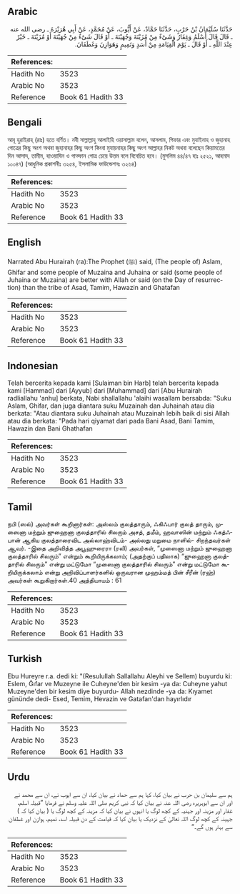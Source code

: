 ## Arabic


<div dir="rtl" lang="ar" style={{fontSize:'larger',backgroundColor:'#f8f9fa',padding:20}}>
حَدَّثَنَا سُلَيْمَانُ بْنُ حَرْبٍ، حَدَّثَنَا حَمَّادٌ، عَنْ أَيُّوبَ، عَنْ مُحَمَّدٍ، عَنْ أَبِي هُرَيْرَةَ ـ رضى الله عنه ـ قَالَ قَالَ أَسْلَمُ وَغِفَارُ وَشَىْءٌ مِنْ مُزَيْنَةَ وَجُهَيْنَةَ ـ أَوْ قَالَ شَىْءٌ مِنْ جُهَيْنَةَ أَوْ مُزَيْنَةَ ـ خَيْرٌ عِنْدَ اللَّهِ ـ أَوْ قَالَ ـ يَوْمَ الْقِيَامَةِ مِنْ أَسَدٍ وَتَمِيمٍ وَهَوَازِنَ وَغَطَفَانَ‏.‏
</div>
<div style={{backgroundColor:'#f8f9fa',padding:20, marginBottom: 10}}><table> <thead> <tr> <th>References:</th> <th></th> </tr> </thead> <tbody><tr><td>Hadith No</td><td>3523</td></tr><tr><td>Arabic No</td><td>3523</td></tr><tr><td>Reference</td><td>Book 61 Hadith 33</td></tr></tbody></table></div>

## Bengali


<div dir="ltr" lang="bn" style={{fontSize:'larger',backgroundColor:'#f8f9fa',padding:20}}>
আবূ হুরাইরাহ্ (রাঃ) হতে বর্ণিত। নবী সাল্লাল্লাহু আলাইহি ওয়াসাল্লাম বলেন, আসলাম, গিফার এবং মুযাইনাহ ও জুহানাহ গোত্রের কিছু অংশ অথবা জুহানাহর কিছু অংশ কিংবা মুযায়নাহর কিছু অংশ আল্লাহর নিকট অথবা বলেছেন কিয়ামতের দিন আসাদ, তামীম, হাওয়াযিন ও গাত্ফান গোত্র চেয়ে উত্তম বলে বিবেচিত হবে। (মুসলিম ৪৪/৪৭ হাঃ ২৫২১, আহমাদ ১০০৪৭) (আধুনিক প্রকাশনীঃ ৩২৫৪, ইসলামিক ফাউন্ডেশনঃ ৩২৬৪)
</div>
<div style={{backgroundColor:'#f8f9fa',padding:20, marginBottom: 10}}><table> <thead> <tr> <th>References:</th> <th></th> </tr> </thead> <tbody><tr><td>Hadith No</td><td>3523</td></tr><tr><td>Arabic No</td><td>3523</td></tr><tr><td>Reference</td><td>Book 61 Hadith 33</td></tr></tbody></table></div>

## English


<div dir="ltr" lang="en" style={{fontSize:'larger',backgroundColor:'#f8f9fa',padding:20}}>
Narrated Abu Hurairah (ra):The Prophet (ﷺ) said, (The people of) Aslam, Ghifar and some people of Muzaina and Juhaina or said (some people of Juhaina or Muzaina) are better with Allah or said (on the Day of resurrection) than the tribe of Asad, Tamim, Hawazin and Ghatafan
</div>
<div style={{backgroundColor:'#f8f9fa',padding:20, marginBottom: 10}}><table> <thead> <tr> <th>References:</th> <th></th> </tr> </thead> <tbody><tr><td>Hadith No</td><td>3523</td></tr><tr><td>Arabic No</td><td>3523</td></tr><tr><td>Reference</td><td>Book 61 Hadith 33</td></tr></tbody></table></div>

## Indonesian


<div dir="ltr" lang="id" style={{fontSize:'larger',backgroundColor:'#f8f9fa',padding:20}}>
Telah bercerita kepada kami [Sulaiman bin Harb] telah bercerita kepada kami [Hammad] dari [Ayyub] dari [Muhammad] dari [Abu Hurairah radliallahu 'anhu] berkata, Nabi shallallahu 'alaihi wasallam bersabda: "Suku Aslam, Ghifar, dan juga diantara suku Muzainah dan Juhainah atau dia berkata: "Atau diantara suku Juhainah atau Muzainah lebih baik di sisi Allah atau dia berkata: "Pada hari qiyamat dari pada Bani Asad, Bani Tamim, Hawazin dan Bani Ghathafan
</div>
<div style={{backgroundColor:'#f8f9fa',padding:20, marginBottom: 10}}><table> <thead> <tr> <th>References:</th> <th></th> </tr> </thead> <tbody><tr><td>Hadith No</td><td>3523</td></tr><tr><td>Arabic No</td><td>3523</td></tr><tr><td>Reference</td><td>Book 61 Hadith 33</td></tr></tbody></table></div>

## Tamil


<div dir="ltr" lang="ta" style={{fontSize:'larger',backgroundColor:'#f8f9fa',padding:20}}>
நபி (ஸல்) அவர்கள் கூறினார்கள்: அஸ்லம் குலத்தாரும், ஃகிஃபார் குலத் தாரும், முஸைனா மற்றும் ஜுஹைனா குலத்தாரில் சிலரும் அசத், தமீம், ஹவாஸின் மற்றும் ஃகத்ஃபான் ஆகிய குலத்தாரைவிட அல்லாஹ்விடம்- அல்லது மறுமை நாளில்- சிறந்தவர்கள் ஆவர். -இதை அறிவித்த அபூஹுரைரா (ரலி) அவர்கள், “முஸைனா மற்றும் ஜுஹைனா குலத்தாரில் சிலரும்” என்றும் கூறியிருக்கலாம்; (அதற்குப் பதிலாக) “ஜுஹைனா குலத்தாரில் சிலரும்” என்று மட்டுமோ “முஸைனா குலத்தாரில் சிலரும்” என்று மட்டுமோ கூறியிருக்கலாம் என்று அறிவிப்பாளர்களில் ஒருவரான முஹம்மத் பின் சீரீன் (ரஹ்) அவர்கள் கூறுகிறார்கள்.40 அத்தியாயம் : 61
</div>
<div style={{backgroundColor:'#f8f9fa',padding:20, marginBottom: 10}}><table> <thead> <tr> <th>References:</th> <th></th> </tr> </thead> <tbody><tr><td>Hadith No</td><td>3523</td></tr><tr><td>Arabic No</td><td>3523</td></tr><tr><td>Reference</td><td>Book 61 Hadith 33</td></tr></tbody></table></div>

## Turkish


<div dir="ltr" lang="tr" style={{fontSize:'larger',backgroundColor:'#f8f9fa',padding:20}}>
Ebu Hureyre r.a. dedi ki: "(Resulullah Sallallahu Aleyhi ve Sellem) buyurdu ki: Eslem, Ğıfar ve Muzeyne ile Cuheyne'den bir kesim -ya da: Cuheyne yahut Muzeyne'den bir kesim diye buyurdu- Allah nezdinde -ya da: Kıyamet gününde dedi- Esed, Temim, Hevazin ve Gatafan'dan hayırlıdır
</div>
<div style={{backgroundColor:'#f8f9fa',padding:20, marginBottom: 10}}><table> <thead> <tr> <th>References:</th> <th></th> </tr> </thead> <tbody><tr><td>Hadith No</td><td>3523</td></tr><tr><td>Arabic No</td><td>3523</td></tr><tr><td>Reference</td><td>Book 61 Hadith 33</td></tr></tbody></table></div>

## Urdu


<div dir="rtl" lang="ur" style={{fontSize:'larger',backgroundColor:'#f8f9fa',padding:20}}>
ہم سے سلیمان بن حرب نے بیان کیا، کہا ہم سے حماد نے بیان کیا، ان سے ایوب نے، ان سے محمد نے اور ان سے ابوہریرہ رضی اللہ عنہ نے بیان کیا کہ نبی کریم صلی اللہ علیہ وسلم نے فرمایا ”قبیلہ اسلم، غفار اور مزینہ اور جہنیہ کے کچھ لوگ یا انہوں نے بیان کیا کہ مزینہ کے کچھ لوگ یا ( بیان کیا کہ ) جہینہ کے کچھ لوگ اللہ تعالیٰ کے نزدیک یا بیان کیا کہ قیامت کے دن قبیلہ اسد، تمیم، ہوازن اور غطفان سے بہتر ہوں گے۔“
</div>
<div style={{backgroundColor:'#f8f9fa',padding:20, marginBottom: 10}}><table> <thead> <tr> <th>References:</th> <th></th> </tr> </thead> <tbody><tr><td>Hadith No</td><td>3523</td></tr><tr><td>Arabic No</td><td>3523</td></tr><tr><td>Reference</td><td>Book 61 Hadith 33</td></tr></tbody></table></div>